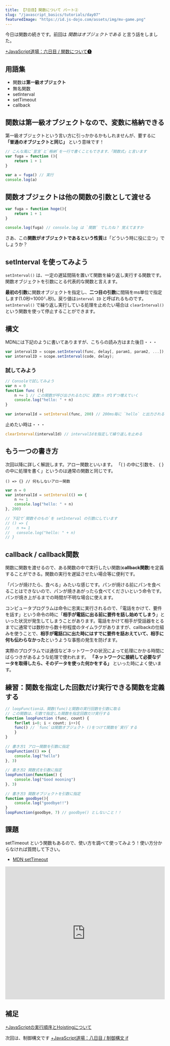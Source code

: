 ```yaml
---
title: 【7日目】関数について パート②
slug: "/javascript_basics/tutorials/day07"
featuredImage: "https://id.js-dojo.com/assets/img/mv-game.png"
---
```


今日は関数の続きです。前回は _関数はオブジェクトである_ と言う話をしました。

[+JavaScript道場：六日目 / 関数について❶ ](day06)

## 用語集
- 関数は**第一級オブジェクト**
- 無名関数
- setInterval
- setTimeout
- callback

## 関数は第一級オブジェクトなので、変数に格納できる
第一級オブジェクトという言い方に引っかかるかもしれませんが、要するに **「普通のオブジェクトと同じ」** という意味です！

```js
// こんな風に`宣言`と`格納`を一行で書くこともできます、「関数式」と言います
var fuga = function (){
    return 1 + 1
}
　
var a = fuga() // 実行
console.log(a)
```

## 関数オブジェクトは他の関数の引数として渡せる

```js
var fuga = function hoge(){
    return 1 + 1
}
　　
console.log(fuga) // console.log は `関数` でしたね？ 覚えてますか
```

さあ、この**関数がオブジェクトであるという性質**は「どういう時に役に立つ」でしょうか？

## **setInterval** を使ってみよう

`setInterval()` は、一定の遅延間隔を置いて関数を繰り返し実行する関数です。関数オブジェクトを引数にとる代表的な関数と言えます。

**最初の引数**に関数オブジェクトを指定し、**二つ目の引数**に間隔をms単位で指定します(1.0秒=1000㍉秒)。戻り値は`interval ID` と呼ばれるものです。
`setInterval()` で繰り返し実行している処理を止めたい場合は  `clearInterval()` という関数を使って停止することができます。

## 構文

MDNには下記のように書いてありますが、こちらの読み方はまた後日・・・

```js
var intervalID = scope.setInterval(func, delay[, param1, param2, ...]);
var intervalID = scope.setInterval(code, delay);
```

### 試してみよう

```js
// Consoleで試してみよう
var n = 0
function func (){
    n += 1 // この関数が呼び出されるたびに 変数:n が1ずつ増えていく
    console.log("hello: " + n)
}
　
var intervalId = setInterval(func, 200) // 200ms毎に `hello` と出力される
```

止めたい時は・・・

```js
clearInterval(intervalId) // intervalIdを指定して繰り返しを止める
```

## もう一つの書き方

次回以降に詳しく解説します。アロー関数といいます。
「( ) の中に引数を、 { } の中に処理を書く」というのは通常の関数と同じです。

`() => {} // 何もしないアロー関数`

```js
var n = 0
var intervalId = setInterval(() => {
    n += 1
    console.log("hello: " + n)
}, 200)
　
// 下記で`関数そのもの`を setInterval の引数にしています
// () => {
//   n += 1
//   console.log("hello: " + n)
// }
```

## callback / callback関数

関数に関数を渡せるので、ある関数の中で実行したい関数(**callback関数**)を定義することができる。関数の実行を遅延させたい場合等に便利です。

「パンが焼けたら、食べる」みたいな感じです。パンが焼ける前にパンを食べることはできないので、パンが焼きあがったら食べてくださいという命令です。パンが焼き上がるまでの時間が不明な場合に使えます。

コンピュータプログラムは命令に忠実に実行されるので、「電話をかけて、要件を話す」という命令の時に「**相手が電話に出る前に要件を話し始めてしまう**」といった状況が発生してしまうことがあります。電話をかけて相手が受話器をとるまでに通常では数秒から数十秒程度のタイムラグがありますが、callbackの仕組みを使うことで、**相手が電話口に出た時にはすでに要件を話おえていて、相手に何も伝わらなかった**というような事態の発生を防げます。

実際のプログラムでは通信などネットワークの状況によって処理にかかる時間にばらつきがあるような処理で使われます。 **「ネットワークに接続して必要なデータを取得したら、そのデータを使った何かをする」** といった時によく使います。

## 練習：関数を指定した回数だけ実行できる関数を定義する

```js
// loopFunctionは、関数(func)と関数の実行回数を引数に取る
// この関数は、引数で指定した関数を指定回数だけ実行する
function loopFunction (func, count) {
    for(let i=0; i < count; i++){
    func() // `func`は関数オブジェクト ()をつけて関数を`実行`する
    }
}
　
// 書き方1 アロー関数を引数に指定
loopFunction(() => {
    console.log("hello")
}, 3)
　
// 書き方2 関数式を引数に指定
loopFunction(function() {
    console.log("Good mooning")
}, 3)
　
// 書き方3 関数オブジェクトを引数に指定
function goodbye(){
    console.log("goodbye!!")
}
loopFunction(goodbye, 7) // goodbye() としないこと！！
```

## 課題
setTimeout という関数もあるので、使い方を調べて使ってみよう！使い方分からなければ質問して下さい。
- [MDN setTimeout](https://developer.mozilla.org/en-US/docs/Web/API/WindowOrWorkerGlobalScope/setTimeout)

<iframe width="100%" height="419" src="https://www.youtube.com/embed/oA7AEYBbya8" frameborder="0" allow="accelerometer; autoplay; encrypted-media; gyroscope; picture-in-picture" allowfullscreen></iframe>

## 補足

[+JavaScriptの実行順序とHoistingについて](/extras/hoisting)

次回は、制御構文です
[+JavaScript道場：八日目 / 制御構文 if](day08)
